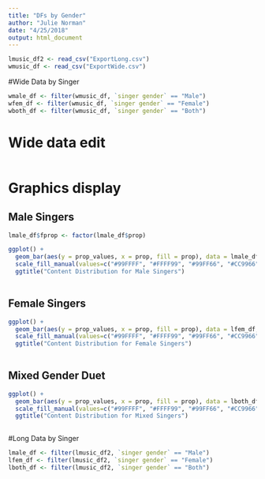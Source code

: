 ```yaml
---
title: "DFs by Gender"
author: "Julie Norman"
date: "4/25/2018"
output: html_document
---
```


```r
lmusic_df2 <- read_csv("ExportLong.csv")
wmusic_df <- read_csv("ExportWide.csv")
```


#Wide Data by Singer
```r
wmale_df <- filter(wmusic_df, `singer gender` == "Male")
wfem_df <- filter(wmusic_df, `singer gender` == "Female")
wboth_df <- filter(wmusic_df, `singer gender` == "Both")
```

# Wide data edit
```r

```


# Graphics display

## Male Singers

```r
lmale_df$fprop <- factor(lmale_df$prop)
```


```r
ggplot() + 
  geom_bar(aes(y = prop_values, x = prop, fill = prop), data = lmale_df, stat="identity") +
  scale_fill_manual(values=c("#99FFFF", "#FFFF99", "#99FF66", "#CC9966", "#9999FF", "#FF9966")) +
  ggtitle("Content Distribution for Male Singers")
  
```

## Female Singers

```r
ggplot() + 
  geom_bar(aes(y = prop_values, x = prop, fill = prop), data = lfem_df, stat="identity") +
  scale_fill_manual(values=c("#99FFFF", "#FFFF99", "#99FF66", "#CC9966", "#9999FF", "#FF9966")) +
  ggtitle("Content Distribution for Female Singers")
  
```

## Mixed Gender Duet

```r
ggplot() + 
  geom_bar(aes(y = prop_values, x = prop, fill = prop), data = lboth_df, stat="identity") +
  scale_fill_manual(values=c("#99FFFF", "#FFFF99", "#99FF66", "#CC9966", "#9999FF", "#FF9966")) +
  ggtitle("Content Distribution for Mixed Singers")
  
```

#Long Data by Singer
```r
lmale_df <- filter(lmusic_df2, `singer gender` == "Male")
lfem_df <- filter(lmusic_df2, `singer gender` == "Female")
lboth_df <- filter(lmusic_df2, `singer gender` == "Both")
```